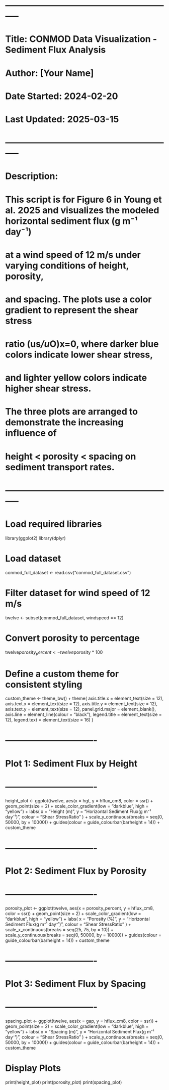 
# -----------------------------------------------------------
# Title: CONMOD Data Visualization - Sediment Flux Analysis
# Author: [Your Name]
# Date Started: 2024-02-20
# Last Updated: 2025-03-15
# -----------------------------------------------------------
# Description:
# This script is for Figure 6 in Young et al. 2025 and visualizes the modeled horizontal sediment flux (g m⁻¹ day⁻¹) 
# at a wind speed of 12 m/s under varying conditions of height, porosity, 
# and spacing. The plots use a color gradient to represent the shear stress 
# ratio (us*/u*O)x=0, where darker blue colors indicate lower shear stress, 
# and lighter yellow colors indicate higher shear stress. 
# The three plots are arranged to demonstrate the increasing influence of 
# height < porosity < spacing on sediment transport rates.
# -----------------------------------------------------------

# Load required libraries
library(ggplot2)
library(dplyr)

# Load dataset
conmod_full_dataset <- read.csv("conmod_full_dataset.csv")

# Filter dataset for wind speed of 12 m/s
twelve <- subset(conmod_full_dataset, windspeed == 12)

# Convert porosity to percentage
twelve$porosity_percent <- twelve$porosity * 100

# Define a custom theme for consistent styling
custom_theme <- theme_bw() +
  theme(
    axis.title.x = element_text(size = 12),
    axis.text.x = element_text(size = 12),
    axis.title.y = element_text(size = 12),
    axis.text.y = element_text(size = 12),
    panel.grid.major = element_blank(),
    axis.line = element_line(colour = "black"),
    legend.title = element_text(size = 12),
    legend.text = element_text(size = 16)
  )

# -------------------------------
# Plot 1: Sediment Flux by Height
# -------------------------------
height_plot <- ggplot(twelve, aes(x = hgt, y = hflux_cm8, color = ssr)) +
  geom_point(size = 2) +
  scale_color_gradient(low = "darkblue", high = "yellow") +
  labs(
    x = "Height (m)",
    y = "Horizontal Sediment Flux\n (g m⁻¹ day⁻¹)",
    colour = "Shear Stress\n Ratio"
  ) +
  scale_y_continuous(breaks = seq(0, 50000, by = 10000)) +
  guides(colour = guide_colourbar(barheight = 14)) +
  custom_theme

# -------------------------------
# Plot 2: Sediment Flux by Porosity
# -------------------------------
porosity_plot <- ggplot(twelve, aes(x = porosity_percent, y = hflux_cm8, color = ssr)) +
  geom_point(size = 2) +
  scale_color_gradient(low = "darkblue", high = "yellow") +
  labs(
    x = "Porosity (%)",
    y = "Horizontal Sediment Flux\n (g m⁻¹ day⁻¹)",
    colour = "Shear Stress\n Ratio"
  ) +
  scale_x_continuous(breaks = seq(25, 75, by = 10)) +
  scale_y_continuous(breaks = seq(0, 50000, by = 10000)) +
  guides(colour = guide_colourbar(barheight = 14)) +
  custom_theme

# -------------------------------
# Plot 3: Sediment Flux by Spacing
# -------------------------------
spacing_plot <- ggplot(twelve, aes(x = gap, y = hflux_cm8, color = ssr)) +
  geom_point(size = 2) +
  scale_color_gradient(low = "darkblue", high = "yellow") +
  labs(
    x = "Spacing (m)",
    y = "Horizontal Sediment Flux\n (g m⁻¹ day⁻¹)",
    colour = "Shear Stress\n Ratio"
  ) + 
  scale_y_continuous(breaks = seq(0, 50000, by = 10000)) +
  guides(colour = guide_colourbar(barheight = 14)) +
  custom_theme

# Display Plots
print(height_plot)
print(porosity_plot)
print(spacing_plot)
